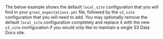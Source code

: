 
The below example shows the default `local_site` configuration that you will find in your `great_expectations.yml` file, followed by the `s3_site` configuration that you will need to add.  You may optionally remove the default `local_site` configuration completely and replace it with the new `s3_site` configuration if you would only like to maintain a single S3 Data Docs site.

```python name="tests/integration/docusaurus/deployment_patterns/aws_cloud_storage_pandas.py add_data_docs_store"
```